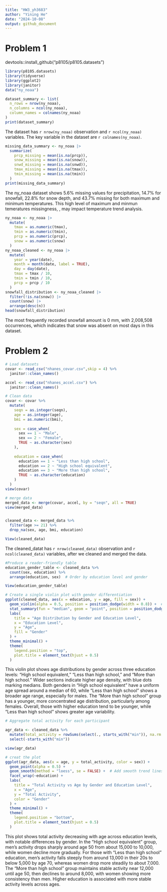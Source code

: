 ```yaml
---
title: "HW3_yh3683"
author: "Yining He"
date: "2024-10-08"
output: github_document
---
```


# Problem 1
devtools::install_github("p8105/p8105.datasets")

```r
library(p8105.datasets)
library(tidyverse)
library(ggplot2)
library(janitor)
data("ny_noaa")
```

```r
dataset_summary <- list(
  n_rows = nrow(ny_noaa),
  n_columns = ncol(ny_noaa),
  column_names = colnames(ny_noaa)
)
print(dataset_summary)
```

The dataset has `r nrow(ny_noaa)` observation and `r ncol(ny_noaa)` variables. The key variable in the dataset are `r colnames(ny_noaa)`.

```r
missing_data_summary <- ny_noaa |>
  summarize(
    prcp_missing = mean(is.na(prcp)),
    snow_missing = mean(is.na(snow)),
    snwd_missing = mean(is.na(snwd)),
    tmax_missing = mean(is.na(tmax)),
    tmin_missing = mean(is.na(tmin))
  )
print(missing_data_summary)
```

The ny_noaa dataset shows 5.6% missing values for precipitation, 14.7% for snowfall, 22.8% for snow depth, and 43.7% missing for both maximum and minimum temperatures. This high level of maximum and minmun temeratures missingness, , may impact temperature trend analysis.

```r
ny_noaa <- ny_noaa |>
  mutate(
    tmax = as.numeric(tmax),
    tmin = as.numeric(tmin),
    prcp = as.numeric(prcp),
    snow = as.numeric(snow)
  )
ny_noaa_cleaned <- ny_noaa |>
  mutate(
    year = year(date),
    month = month(date, label = TRUE),
    day = day(date),
    tmax = tmax / 10,     
    tmin = tmin / 10,     
    prcp = prcp / 10      
  )
snowfall_distribution <- ny_noaa_cleaned |>
  filter(!is.na(snow)) |>
  count(snow) |>
  arrange(desc(n))
head(snowfall_distribution)
```

The most frequently recorded snowfall amount is 0 mm, with 2,008,508 occurrences, which indicates that snow was absent on most days in this dataset.


# Problem 2

```r
# Load datasets
covar <- read_csv("nhanes_covar.csv",skip = 4) %>%  
  janitor::clean_names()

accel <- read_csv("nhanes_accel.csv") %>%  
  janitor::clean_names()
```

```r
# Clean data
covar <- covar %>%
  mutate(
    seqn = as.integer(seqn),
    age = as.integer(age),
    bmi = as.numeric(bmi),
    
    sex = case_when(
      sex == 1 ~ "Male",
      sex == 2 ~ "Female",
      TRUE ~ as.character(sex)
    ),
    
    education = case_when(
      education == 1 ~ "Less than high school",
      education == 2 ~ "High school equivalent",
      education == 3 ~ "More than high school",
      TRUE ~ as.character(education)  
    )
  )
view(covar)
```

```r
# merge data
merged_data <- merge(covar, accel, by = "seqn", all = TRUE)
view(merged_data)


cleaned_data <- merged_data %>%
  filter(age >= 21) %>%    
  drop_na(sex, age, bmi, education) 

View(cleaned_data)
```
The cleaned_datat has `r nrow(cleaned_data)` observation and `r ncol(cleaned_data)` variables, after we cleaned and merged the data.
```r
#Produce a reader-friendly table 
education_gender_table <- cleaned_data %>%
  count(sex, education) %>%
  arrange(education, sex)  # Order by education level and gender

View(education_gender_table)
```

```r
# Create a single violin plot with gender differentiation
ggplot(cleaned_data, aes(x = education, y = age, fill = sex)) +
  geom_violin(alpha = 0.5, position = position_dodge(width = 0.8)) +  # Separate violins by gender within each education level
  stat_summary(fun = "median", geom = "point", position = position_dodge(width = 0.8), color = "blue", size = 2) +
  labs(
    title = "Age Distribution by Gender and Education Level",
    x = "Education Level",
    y = "Age",
    fill = "Gender"
  ) +
  theme_minimal() +
  theme(
    legend.position = "top",
    plot.title = element_text(hjust = 0.5)
  )

```
This violin plot shows age distributions by gender across three education levels: "High school equivalent," "Less than high school," and "More than high school." Wider sections indicate higher age density, with blue dots marking medians. Both genders in "High school equivalent" have a uniform age spread around a median of 60, while "Less than high school" shows a broader age range, especially for males. The "More than high school" group has a younger, more concentrated age distribution, particularly among females. Overall, those with higher education tend to be younger, while "Less than high school" shows greater age variability.


```r
# Aggregate total activity for each participant

agr_data <- cleaned_data %>%
  mutate(total_activity = rowSums(select(., starts_with("min")), na.rm = TRUE))%>%
  select(-starts_with("min"))

view(agr_data)
```

```r
# creat the plot
ggplot(agr_data, aes(x = age, y = total_activity, color = sex)) +
  geom_point(alpha = 0.5) + 
  geom_smooth(method = "loess", se = FALSE) +  # Add smooth trend lines
  facet_wrap(~education) +  
  labs(
    title = "Total Activity vs Age by Gender and Education Level",
    x = "Age",
    y = "Total Activity",
    color = "Gender"
  ) +
  theme_minimal() +
  theme(
    legend.position = "bottom",
    plot.title = element_text(hjust = 0.5)
  )

```
This plot shows total activity decreasing with age across education levels, with notable differences by gender. In the "High school equivalent" group, men’s activity drops sharply around age 50 from about 15,000 to 10,000, while women decline more gradually. For those with "Less than high school" education, men’s activity falls steeply from around 13,000 in their 20s to below 5,000 by age 70, whereas women drop more steadily to about 7,000. The "More than high school" group maintains stable activity near 12,000 until age 50, then declines to around 8,000, with women showing more consistency than men. Higher education is associated with more stable activity levels across ages.




